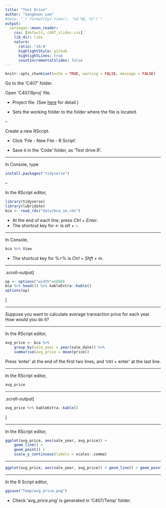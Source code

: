 ```yaml
---
title: "Test Drive"
author: "Sanghoon Lee"
#date: "`r format(Sys.time(), '%d %B, %Y')`"
output:
  xaringan::moon_reader:
    css: [default, c407_slides.css]
    lib_dir: libs
    nature:
      ratio: '16:9'
      highlightStyle: github
      highlightLines: true
      countIncrementalSlides: false
---
```


```r
knitr::opts_chunk$set(echo = TRUE, warning = FALSE, message = FALSE)
```

Go to the 'C407' folder.

Open 'C407.Rproj' file.

- Project file. (See [here](https://r4ds.had.co.nz/workflow-projects.html#rstudio-projects) for detail.)

- Sets the working folder to the folder where the file is located.

--

Create a new RScript.

- Click 'File - New File - R Script'.

- Save it in the 'Code' folder, as 'Test drive.R'.

---

In Console, type

```r
install.packages("tidyverse")
```

--

In the RScript editor, 

```r
library(tidyverse)
library(lubridate)
bca <- read_rds("data/bca_sm.rds")
```

- At the end of each line, press *Ctrl + Enter*.
- The shortcut key for <- is *alt + -*.

---

In Console,
```r
bca %>% View
```

- The shortcut key for %>% is *Ctrl + Shft + m*.

---

.scroll-output[
```r
op <- options("width"=1000)
bca %>% head(3) %>% kableExtra::kable()
options(op)
```
]

---

Suppose you want to calculate average transaction price for each year. How would you do it?

---

In the RScript editor, 
```r
avg_price <- bca %>% 
	group_by(sale_year = year(sale_date)) %>% 
	summarise(avg_price = mean(price))
```

Press 'enter' at the end of the first two lines, and 'ctrl + enter' at the last line.

---

In the RScript editor, 
```r
avg_price
```

---

.scroll-output[
```r
avg_price %>% kableExtra::kable()
```
]

---

In the RScript editor, 
```r
ggplot(avg_price, aes(sale_year, avg_price)) + 
	geom_line() + 
	geom_point() + 
	scale_y_continuous(labels = scales::comma) 
```

---

```r
ggplot(avg_price, aes(sale_year, avg_price)) + geom_line() + geom_point() + scale_y_continuous(labels = scales::comma)
```

---

In the R Script editor,
```r
ggsave("Temp/avg_price.png")
```

- Check 'avg_price.png' is generated in 'C407/Temp' folder.